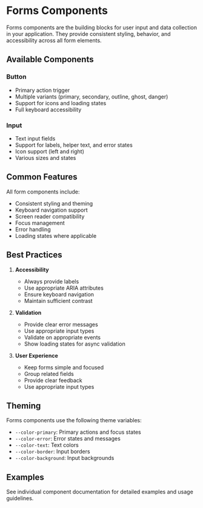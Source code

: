 
<Meta title="Forms/Overview" />

# Forms Components

Forms components are the building blocks for user input and data collection in your application. They provide consistent styling, behavior, and accessibility across all form elements.

## Available Components

### Button
- Primary action trigger
- Multiple variants (primary, secondary, outline, ghost, danger)
- Support for icons and loading states
- Full keyboard accessibility

### Input
- Text input fields
- Support for labels, helper text, and error states
- Icon support (left and right)
- Various sizes and states

## Common Features

All form components include:
- Consistent styling and theming
- Keyboard navigation support
- Screen reader compatibility
- Focus management
- Error handling
- Loading states where applicable

## Best Practices

1. **Accessibility**
   - Always provide labels
   - Use appropriate ARIA attributes
   - Ensure keyboard navigation
   - Maintain sufficient contrast

2. **Validation**
   - Provide clear error messages
   - Use appropriate input types
   - Validate on appropriate events
   - Show loading states for async validation

3. **User Experience**
   - Keep forms simple and focused
   - Group related fields
   - Provide clear feedback
   - Use appropriate input types

## Theming

Forms components use the following theme variables:
- `--color-primary`: Primary actions and focus states
- `--color-error`: Error states and messages
- `--color-text`: Text colors
- `--color-border`: Input borders
- `--color-background`: Input backgrounds

## Examples

See individual component documentation for detailed examples and usage guidelines. 